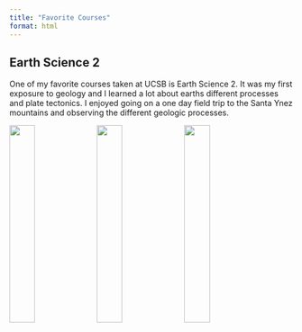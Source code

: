 ```yaml
---
title: "Favorite Courses"
format: html
---
```


## Earth Science 2

One of my favorite courses taken at UCSB is Earth Science 2. It was my first exposure to geology and I learned a lot about earths different processes and plate tectonics. I enjoyed going on a one day field trip to the Santa Ynez mountains and observing the different geologic processes.

:::: {layout="[[1,1,1]]"}
![](media/Santa_Ynez_1.jpg){style="width:30%; height:auto; display:inline-block;"}
![](media/Santa_Ynez_2.jpg){style="width:30%; height:auto; display:inline-block;"}
![](media/Santa_Ynez3.jpg){style="width:30%; height:auto; display:inline-block;"}
:::

## 
